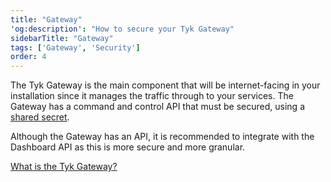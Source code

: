 ```yaml
---
title: "Gateway"
'og:description': "How to secure your Tyk Gateway"
sidebarTitle: "Gateway"
tags: ['Gateway', 'Security']
order: 4
---
```


The Tyk Gateway is the main component that will be internet-facing in your installation since it manages the traffic through to your services. The Gateway has a command and control API that must be secured, using a [shared secret](/5.5/planning-for-production#change-all-the-shared-secrets).

Although the Gateway has an API, it is recommended to integrate with the Dashboard API as this is more secure and more granular.

[What is the Tyk Gateway?](/5.5/tyk-oss-gateway)